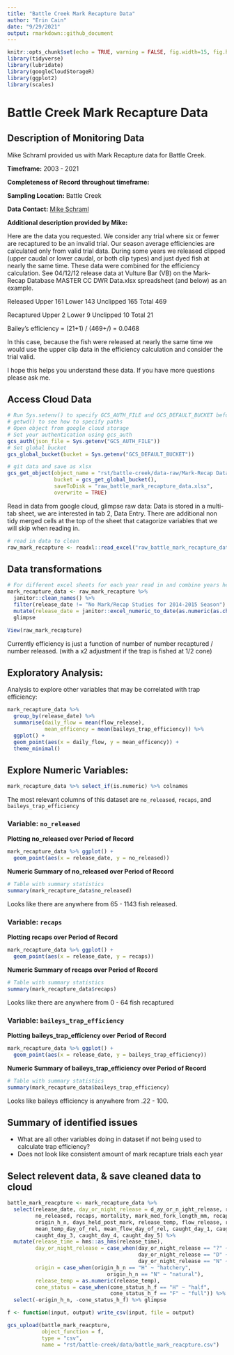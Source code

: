 ```yaml
---
title: "Battle Creek Mark Recapture Data"
author: "Erin Cain"
date: "9/29/2021"
output: rmarkdown::github_document
---
```


```r
knitr::opts_chunk$set(echo = TRUE, warning = FALSE, fig.width=15, fig.height=10)
library(tidyverse)
library(lubridate)
library(googleCloudStorageR)
library(ggplot2)
library(scales)
```

# Battle Creek Mark Recapture Data 

## Description of Monitoring Data

Mike Schraml provided us with Mark Recapture data for Battle Creek. 

**Timeframe:** 2003 - 2021

**Completeness of Record throughout timeframe:** 

**Sampling Location:**
Battle Creek 

**Data Contact:** [Mike Schraml](mailto:mike_schraml@fws.gov)

**Additional description provided by Mike:**

Here are the data you requested. We consider any trial where six or fewer are recaptured to be an invalid trial. Our season average efficiencies are calculated only from valid trial data. During some years we released clipped (upper caudal or lower caudal, or both clip types) and just dyed fish at nearly the same time. These data were combined for the efficiency calculation. See 04/12/12 release data at Vulture Bar (VB) on the Mark-Recap Database MASTER CC DWR Data.xlsx spreadsheet (and below) as an example.

Released
Upper 161
Lower 143
Unclipped 165
Total 469

Recaptured
Upper 2 
Lower 9
Unclipped 10 
Total 21

Bailey's efficiency = (21+1) / (469+/) = 0.0468

In this case, because the fish were released at nearly the same time we would use the upper clip data in the efficiency calculation and consider the trial valid.

I hope this helps you understand these data.  If you have more questions please ask me.



## Access Cloud Data

```r
# Run Sys.setenv() to specify GCS_AUTH_FILE and GCS_DEFAULT_BUCKET before running 
# getwd() to see how to specify paths 
# Open object from google cloud storage
# Set your authentication using gcs_auth
gcs_auth(json_file = Sys.getenv("GCS_AUTH_FILE"))
# Set global bucket 
gcs_global_bucket(bucket = Sys.getenv("GCS_DEFAULT_BUCKET"))

# git data and save as xlsx
gcs_get_object(object_name = "rst/battle-creek/data-raw/Mark-Recap Database MASTER BC DWR Data.xlsx",
               bucket = gcs_get_global_bucket(),
               saveToDisk = "raw_battle_mark_recapture_data.xlsx",
               overwrite = TRUE)
```

Read in data from google cloud, glimpse raw data: 
Data is stored in a multi-tab sheet, we are interested in tab 2, Data Entry. There are additional non tidy merged cells at the top of the sheet that catagorize variables that we will skip when reading in. 
```r
# read in data to clean 
raw_mark_recapture <- readxl::read_excel("raw_battle_mark_recapture_data.xlsx", sheet = 2, skip  = 2) %>% glimpse()
```

## Data transformations

```r
# For different excel sheets for each year read in and combine years here
mark_recapture_data <- raw_mark_recapture %>% 
  janitor::clean_names() %>% 
  filter(release_date != "No Mark/Recap Studies for 2014-2015 Season") %>%
  mutate(release_date = janitor::excel_numeric_to_date(as.numeric(as.character(release_date)), date_system = "modern")) %>%
  glimpse

View(raw_mark_recapture)
```


Currently efficiency is just a function of number of number recaptured / number released. (with a x2 adjustment if the trap is fished at 1/2 cone)

## Exploratory Analysis: 

Analysis to explore other variables that may be correlated with trap efficiency: 

```r
mark_recapture_data %>% 
  group_by(release_date) %>%
  summarise(daily_flow = mean(flow_release),
            mean_efficency = mean(baileys_trap_efficiency)) %>%
  ggplot() +
  geom_point(aes(x = daily_flow, y = mean_efficency)) + 
  theme_minimal()
```

## Explore Numeric Variables: {.tabset}

```r
mark_recapture_data %>% select_if(is.numeric) %>% colnames 
```
The most relevant columns of this dataset are `no_released`, `recaps`, and `baileys_trap_efficiency` 

### Variable: `no_released`

**Plotting no_released over Period of Record**

```r
mark_recapture_data %>% ggplot() +
  geom_point(aes(x = release_date, y = no_released))
```

**Numeric Summary of no_released over Period of Record**

```r
# Table with summary statistics
summary(mark_recapture_data$no_released)
```

Looks like there are anywhere from 65 - 1143 fish released. 

### Variable: `recaps`

**Plotting recaps over Period of Record**

```r
mark_recapture_data %>% ggplot() +
  geom_point(aes(x = release_date, y = recaps))
```

**Numeric Summary of recaps over Period of Record**

```r
# Table with summary statistics
summary(mark_recapture_data$recaps)
```

Looks like there are anywhere from 0 - 64 fish recaptured 

### Variable: `baileys_trap_efficiency`

**Plotting baileys_trap_efficiency over Period of Record**

```r
mark_recapture_data %>% ggplot() +
  geom_point(aes(x = release_date, y = baileys_trap_efficiency))
```

**Numeric Summary of baileys_trap_efficiency over Period of Record**

```r
# Table with summary statistics
summary(mark_recapture_data$baileys_trap_efficiency)
```

Looks like baileys efficiency is anywhere from .22 - 100. 

## Summary of identified issues

* What are all other variables doing in dataset if not being used to calculate trap efficiency? 
* Does not look like consistent amount of mark recapture trials each year 


## Select relevent data, & save cleaned data to cloud
```r
battle_mark_reacpture <- mark_recapture_data %>% 
  select(release_date, day_or_night_release = d_ay_or_n_ight_release, release_time, no_marked,
         no_released, recaps, mortality, mark_med_fork_length_mm, recap_med_fork_length_mm, 
         origin_h_n, days_held_post_mark, release_temp, flow_release, release_turbidity, cone_status_h_f, 
         mean_temp_day_of_rel, mean_flow_day_of_rel, caught_day_1, caught_day_2, 
         caught_day_3, caught_day_4, caught_day_5) %>% 
  mutate(release_time = hms::as_hms(release_time),
         day_or_night_release = case_when(day_or_night_release == "?" ~ "unknown", 
                                          day_or_night_release == "D" ~ "day",
                                          day_or_night_release == "N" ~ "night"),
         origin = case_when(origin_h_n == "H" ~ "hatchery", 
                                origin_h_n == "N" ~ "natural"),
         release_temp = as.numeric(release_temp),
         cone_status = case_when(cone_status_h_f == "H" ~ "half", 
                                 cone_status_h_f == "F" ~ "full")) %>% 
  select(-origin_h_n, -cone_status_h_f) %>% glimpse
```


```r
f <- function(input, output) write_csv(input, file = output)

gcs_upload(battle_mark_reacpture,
           object_function = f,
           type = "csv",
           name = "rst/battle-creek/data/battle_mark_reacpture.csv")

```